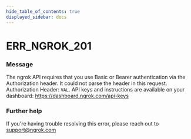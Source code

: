 ```yaml
---
hide_table_of_contents: true
displayed_sidebar: docs
---
```



# ERR_NGROK_201

### Message

The ngrok API requires that you use Basic or Bearer authentication via the Authorization header. It could not parse the header in this request. Authorization Header: `VAL`. API keys and instructions are available on your dashboard: https://dashboard.ngrok.com/api-keys

<ErrorDetails error="err_ngrok_201" />

### Further help

If you're having trouble resolving this error, please reach out to [support@ngrok.com](mailto:support@ngrok.com?subject=Help%20with%20ERR_NGROK_201)
